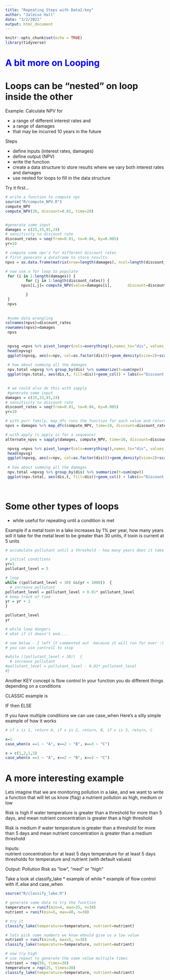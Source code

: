 ```yaml
---
title: "Repeating Steps with Data2:key"
author: "Jaleise Hall"
date: "3/2/2021"
output: html_document
---
```


```r
knitr::opts_chunk$set(echo = TRUE)
library(tidyverse)
```

#  <span style="color:blue"> A bit more on Looping 

# Loops can be "nested" on loop inside the other

Example: Calculate NPV for

* a range of different interest rates and 
* a range of damages 
* that may be incurred 10 years in the future

Steps

* define inputs (interest rates, damages)
* define output (NPV)
* write the function
* create a data structure to store results where we vary both interest rates and damages
* use nested for loops to fill in the data structure

Try it first...

```r

# write a function to compute npv
source("R/compute_NPV.R")
compute_NPV
compute_NPV(20, discount=0.01, time=20)


#generate some input
damages = c(25,33,91,24)
# sensitivity to discount rate
discount_rates = seq(from=0.01, to=0.04, by=0.005)
yr=10

# compute some npv's for different discount rates
# first generate a dataframe to store results
npvs = as.data.frame(matrix(nrow=length(damages), ncol=length(discount_rates)))

# now use a for loop to populate
 for (i in 1:length(damages)) {
         for (j in 1:length(discount_rates)) {
       npvs[i,j]= compute_NPV(value=damages[i],       discount=discount_rates[j],time=yr )

         }
 }
 npvs
 
 
 #some data wrangling
colnames(npvs)=discount_rates
rownames(npvs)=damages
 npvs
 

 npvsg =npvs %>% pivot_longer(cols=everything(),names_to="dis", values_to="npv")
 head(npvsg)
 ggplot(npvsg, aes(x=npv, col=as.factor(dis)))+geom_density(size=2)+scale_color_brewer(type="seq", name="Discount")
 
 # how about summing all the damages
 npv.total =npvsg %>% group_by(dis) %>% summarize(t=sum(npv))
 ggplot(npv.total, aes(dis,t, fill=dis))+geom_col() + labs(x="Discount Rate", y="Total ($)")

 
 # we could also do this with sapply
 #generate some input
damages = c(25,33,91,24)
# sensitivity to discount rate
discount_rates = seq(from=0.01, to=0.04, by=0.005)
yr=10

# with purr family, map_dfc runs the function for each value and returns as a data frame 
npvs = damages %>% map_dfc(compute_NPV, time=10, discount=discount_rates)

# with apply (s apply is for a sequence)
alternate_npvs = sapply(damages, compute_NPV, time=10, discount=discount_rates)

 npvsg =npvs %>% pivot_longer(cols=everything(),names_to="dis", values_to="npv")
 head(npvsg)
 ggplot(npvsg, aes(x=npv, col=as.factor(dis)))+geom_density(size=2)+scale_color_brewer(type="seq", name="Discount")
 
 # how about summing all the damages
 npv.total =npvsg %>% group_by(dis) %>% summarize(t=sum(npv))
 ggplot(npv.total, aes(dis,t, fill=dis))+geom_col() + labs(x="Discount Rate", y="Total ($)")

 
```

# Some other types of loops

* while
  useful for repeating until a condition is met

Example
if a metal toxin in a lake increases by 1% per year, how many years will it take for the metal level to be greater than 30 units, if toxin is current at 5 units


```r

# accumulate pollutant until a threshold - how many years does it take

# initial conditions
yr=1
pollutant_level = 5

# loop
while ((pollutant_level < 30) &&(yr < 1000))  {
  # increase pollutant
pollutant_level = pollutant_level + 0.01* pollutant_level 
# keep track of time
yr = yr + 1
}

pollutant_level
yr

# while loop dangers
# what if it doesn't end....

# see below - I left it commented out -because it will run for ever :)
# you can use controlC to stop

#while ((pollutant_level < 30))  {
  # increase pollutant
#pollutant_level = pollutant_level - 0.01* pollutant_level 
#}


```


Another KEY concept is flow control
In your function you do different things depending on a conditions

CLASSIC example is 

IF then ELSE

If you have multiple conditions we can use case_when
Here's a silly simple example of how it works

```r

# if x is 1, return A, if x is 2, return, B, if x is 3, return, C

x=1
case_when(x ==1 ~ "A", x==2 ~ "B", x==3 ~ "C")

x = c(1,2,1,3)
case_when(x ==1 ~ "A", x==2 ~ "B", x==3 ~ "C")
```

# A more interesting example

Lets imagine that we are monitoring pollution in a lake, and we want to write a function that will let us know (flag) a nutrient pollution as high, medium or low

Risk is high if water temperature is greater than a threshold for more than 5 days, 
and mean nutrient concentration is greater than a high threshold

Risk is medium if water temperature is greater than a threshold for more than 5 days
and mean nutrient concentration is greater than a medium threshold


Inputs:   
nutrient concentration for at least 5 days
temperature for at least 5 days
thresholds for temperature and nutrient (with default values)

Output:
Pollution Risk as "low", "med" or "high"

Take a look at classify_lake 
* example of while
* example of flow control with if..else   and case_when

```r

source("R/classify_lake.R")

# generate some data to try the function
temperature = runif(min=4, max=35, n=30)
nutrient = runif(min=5, max=40, n=30)

# try it
classify_lake(temperature=temperature, nutrient=nutrient)

# lets pick some numbers we know whould give us a low value
nutrient = runif(min=0, max=5, n=30)
classify_lake(temperature=temperature, nutrient=nutrient)

# now try high
# use repeat to generate the same value multiple times
nutrient = rep(50, times=30)
temperature = rep(25, times=30)
classify_lake(temperature=temperature, nutrient=nutrient)
```
